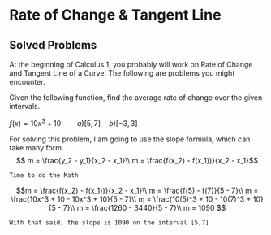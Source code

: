 # Rate of Change & Tangent Line

## Solved Problems
At the beginning of Calculus 1, you probably will work on Rate of Change and Tangent Line of a Curve. The following are problems you might encounter.

Given the following function, find the average rate of change over the given intervals.

$f(x)= 10x^3 +10 \qquad  a)[5,7] \quad b)[-3,3]$ 

For solving this problem, I am going to use the slope formula, which can take many form.
$$
m = \frac{y_2 - y_1}{x_2 - x_1}\\
m = \frac{f(x_2) - f(x_1))}{x_2 - x_1}$$

````
Time to do the Math
````

$$m = \frac{f(x_2)  -  f(x_1))}{x_2 - x_1}\\ 
m = \frac{f(5)  -  f(7)}{5  -  7}\\
m = \frac{10x^3 +  10  -  10x^3  +  10}{5  -  7}\\
m = \frac{10(5)^3 +  10  -  10(7)^3  + 10}{5  -  7}\\
m = \frac{1260  -  3440}{5  -  7}\\
m = 1090
$$

````
With that said, the slope is 1090 on the interval [5,7]
````

 